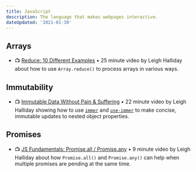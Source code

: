 ```yaml
---
title: JavaScript
description: The language that makes webpages interactive.
dateUpdated: '2021-01-30'
---
```


## Arrays

- 📺 [Reduce: 10 Different Examples](https://m.youtube.com/watch?v=NiLUGy1Mh4U) • 25 minute video by Leigh Halliday about how to use `Array.reduce()` to process arrays in various ways.

## Immutability

- 📺 [Immutable Data Without Pain & Suffering](https://m.youtube.com/watch?v=BcvezP2Av_4) • 22 minute video by Leigh Halliday showing how to use [`immer`](https://immerjs.github.io/immer/docs/introduction) and [`use-immer`](https://github.com/immerjs/use-immer) to make concise, immutable updates to nested object properties.

## Promises

- 📺 [JS Fundamentals: Promise.all / Promise.any](https://m.youtube.com/watch?v=vWOxHzBmiFU) • 9 minute video by Leigh Halliday about how `Promise.all()` and `Promise.any()` can help when multiple promises are pending at the same time.
